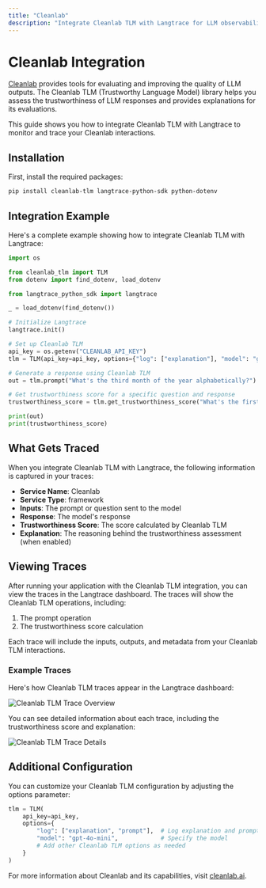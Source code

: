 ```yaml
---
title: "Cleanlab"
description: "Integrate Cleanlab TLM with Langtrace for LLM observability"
---
```


# Cleanlab Integration

[Cleanlab](https://cleanlab.ai) provides tools for evaluating and improving the quality of LLM outputs. The Cleanlab TLM (Trustworthy Language Model) library helps you assess the trustworthiness of LLM responses and provides explanations for its evaluations.

This guide shows you how to integrate Cleanlab TLM with Langtrace to monitor and trace your Cleanlab interactions.

## Installation

First, install the required packages:

```bash
pip install cleanlab-tlm langtrace-python-sdk python-dotenv
```

## Integration Example

Here's a complete example showing how to integrate Cleanlab TLM with Langtrace:

```python
import os

from cleanlab_tlm import TLM
from dotenv import find_dotenv, load_dotenv

from langtrace_python_sdk import langtrace

_ = load_dotenv(find_dotenv())

# Initialize Langtrace
langtrace.init()

# Set up Cleanlab TLM
api_key = os.getenv("CLEANLAB_API_KEY")
tlm = TLM(api_key=api_key, options={"log": ["explanation"], "model": "gpt-4o-mini"})  # GPT, Claude, etc

# Generate a response using Cleanlab TLM
out = tlm.prompt("What's the third month of the year alphabetically?")

# Get trustworthiness score for a specific question and response
trustworthiness_score = tlm.get_trustworthiness_score("What's the first month of the year?", response="January")

print(out)
print(trustworthiness_score)
```

## What Gets Traced

When you integrate Cleanlab TLM with Langtrace, the following information is captured in your traces:

- **Service Name**: Cleanlab
- **Service Type**: framework
- **Inputs**: The prompt or question sent to the model
- **Response**: The model's response
- **Trustworthiness Score**: The score calculated by Cleanlab TLM
- **Explanation**: The reasoning behind the trustworthiness assessment (when enabled)

## Viewing Traces

After running your application with the Cleanlab TLM integration, you can view the traces in the Langtrace dashboard. The traces will show the Cleanlab TLM operations, including:

1. The prompt operation
2. The trustworthiness score calculation

Each trace will include the inputs, outputs, and metadata from your Cleanlab TLM interactions.

### Example Traces

Here's how Cleanlab TLM traces appear in the Langtrace dashboard:

![Cleanlab TLM Trace Overview](/images/cleanlab/cleanlab-trace-1.png)

You can see detailed information about each trace, including the trustworthiness score and explanation:

![Cleanlab TLM Trace Details](/images/cleanlab/cleanlab-trace-2.png)

## Additional Configuration

You can customize your Cleanlab TLM configuration by adjusting the options parameter:

```python
tlm = TLM(
    api_key=api_key,
    options={
        "log": ["explanation", "prompt"],  # Log explanation and prompt
        "model": "gpt-4o-mini",            # Specify the model
        # Add other Cleanlab TLM options as needed
    }
)
```

For more information about Cleanlab and its capabilities, visit [cleanlab.ai](https://cleanlab.ai).
